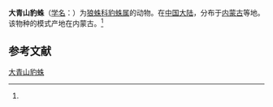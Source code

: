 {{Speciesbox
| name = 大青山豹蛛
| status = 
| status_system = 
| image = 
| genus = Pardosa
| species = daqingshanica
| authority = (Tang et al, 1994)<ref name='id13863'>{{cite web| url =http://www.bioinfo.cn/db05/BjdwSpecies.php?action=view&id=13863| title =大青山豹蛛| work =《中国动物物种编目数据库》| publisher =中国科学院微生物研究所| author =中国科学院动物研究所| accessdate =2009-04-28| deadurl =yes| archiveurl =https://web.archive.org/web/20160305054130/http://www.bioinfo.cn/db05/BjdwSpecies.php?action=view&id=13863| archivedate =2016-03-05}}</ref>
}}

'''大青山豹蛛'''（[[学名|学名]]：{{lang|la|''Pardosa daqingshanica''}}）为[[狼蛛科|狼蛛科]][[豹蛛属|豹蛛属]]的动物。在[[中国大陆|中国大陆]]，分布于[[内蒙古|内蒙古]]等地。该物种的模式产地在内蒙古。<ref name='id13863'/>

== 参考文献 ==
{{reflist}}

{{Wikispecies|Pardosa daqingshanica}}
{{Taxonbar|from=Q10804206}}

[[Category:豹蛛属|大青山豹蛛]]


{{蜘蛛小作品}}